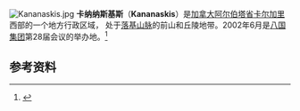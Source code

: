 {{noteTA
|1=zh-hans:阿尔伯塔;zh-hk:亞伯達;zh-tw:艾伯塔;
|2=zh-hans:卡尔加里;zh-hk:卡加利;zh-tw:卡加利;
|3=zh-hans:落基山脉; zh-hant:洛磯山脈; zh-cn:落基山脉; zh-tw:洛磯山脈;
|4=zh-hans:八国集团; zh-hant:八大工業國組織;
}}
[[File:Kananaskis.jpg|thumb]]
'''卡纳纳斯基斯'''（'''Kananaskis'''）是[[加拿大|加拿大]][[阿尔伯塔省|阿尔伯塔省]][[卡尔加里|卡尔加里]]西部的一个地方行政区域， 处于[[落基山脉|落基山脉]]的前山和丘陵地带。2002年6月是[[八国集团|八国集团]]第28届会议的举办地。<ref>{{Cite web |url=http://www.g8.gc.ca/sumdocs2002-en.asp |title=《2002 Kananaskis Summit》 |accessdate=2008-02-02 |archive-date=2006-11-29 |archive-url=https://web.archive.org/web/20061129075122/http://www.g8.gc.ca/sumdocs2002-en.asp |dead-url=yes }}</ref>

==参考资料==
{{reflist}}

{{加拿大小作品}}